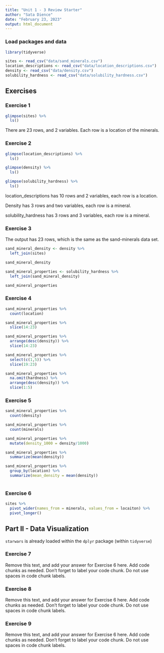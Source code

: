 ```yaml
---
title: "Unit 1 - 3 Review Starter"
author: "Sata Dience"
date: "February 23, 2023"
output: html_document
---
```


### Load packages and data

```r
library(tidyverse) 
```

```r
sites <- read_csv("data/sand_minerals.csv")
location_descriptions <- read_csv("data/location_descriptions.csv")
density <- read_csv("data/density.csv")
solubility_hardness <- read_csv("data/solubility_hardness.csv")
```

## Exercises

### Exercise 1

```r
glimpse(sites) %>%
  ls()

```
There are 23 rows, and 2 variables. Each row is a location of the minerals.

### Exercise 2

```r
glimpse(location_descriptions) %>% 
  ls()

glimpse(density) %>% 
  ls()

glimpse(solubility_hardness) %>% 
  ls()
```
location_descriptions has 10 rows and 2 variables, each row is a location.

Density has 3 rows and two variables, each row is a mineral.

solubility_hardness has 3 rows and 3 variables, each row is a mineral.

### Exercise 3

The output has 23 rows, which is the same as the sand-minerals data set. 

```r
sand_mineral_density <- density %>%
  left_join(sites)

sand_mineral_density
```

```r
sand_mineral_properties <- solubility_hardness %>%
  left_join(sand_mineral_density)

sand_mineral_properties
```


### Exercise 4

```r
sand_mineral_properties %>%
  count(location)
```

```r
sand_mineral_properties %>%
  slice(14:23)
```

```r
sand_mineral_properties %>%
  arrange(desc(density)) %>%
  slice(14:23)
```

```r
sand_mineral_properties %>%
  select(c(1,5)) %>%
  slice(19:23)
```

```r
sand_mineral_properties %>%
  na.omit(hardness) %>%
  arrange(desc(density)) %>%
  slice(1:5)
```

### Exercise 5

```r
sand_mineral_properties %>%
  count(density)
```

```r
sand_mineral_properties %>%
  count(minerals)
```

```r
sand_mineral_properties %>%
  mutate(density_1000 = density/1000)
```

```r
sand_mineral_properties %>%
  summarize(mean(density))
```

```r
sand_mineral_properties %>%
  group_by(location) %>%
  summarize(mean_density = mean(density))
  
```


### Exercise 6

```r
sites %>%
  pivot_wider(names_from = minerals, values_from = locaiton) %>%
  pivot_longer()
```


## Part II - Data Visualization

`starwars` is already loaded within the `dplyr` package (within `tidyverse`)

### Exercise 7

Remove this text, and add your answer for Exercise 6 here.
Add code chunks as needed.
Don't forget to label your code chunk.
Do not use spaces in code chunk labels.

### Exercise 8

Remove this text, and add your answer for Exercise 6 here.
Add code chunks as needed.
Don't forget to label your code chunk.
Do not use spaces in code chunk labels.

### Exercise 9

Remove this text, and add your answer for Exercise 6 here.
Add code chunks as needed.
Don't forget to label your code chunk.
Do not use spaces in code chunk labels.
